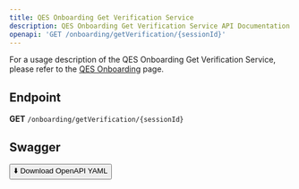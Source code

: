 ```yaml
---
title: QES Onboarding Get Verification Service
description: QES Onboarding Get Verification Service API Documentation
openapi: 'GET /onboarding/getVerification/{sessionId}'
---
```


For a usage description of the QES Onboarding Get Verification Service, please refer to the [QES Onboarding](/essentials/qesOnboarding) page.

## Endpoint

**GET** `/onboarding/getVerification/{sessionId}`

## Swagger
<a href="../doku/swagger/qes/QESOnboarding.postman_collection.json" download="QESOnboarding.postman_collection.json">
  <button>⬇️ Download OpenAPI YAML</button>
</a>